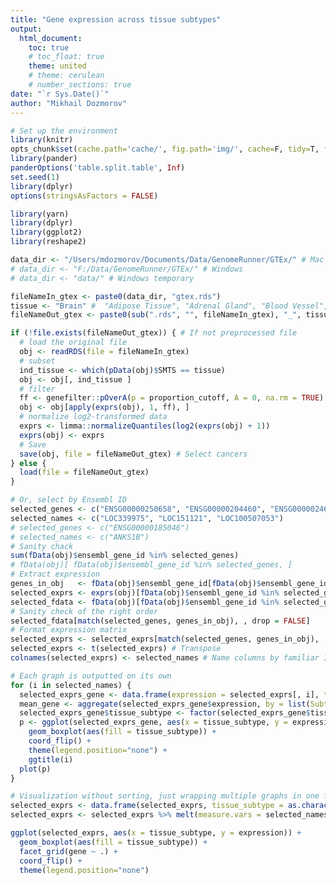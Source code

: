 ```yaml
---
title: "Gene expression across tissue subtypes"
output:
  html_document:
    toc: true
    # toc_float: true
    theme: united
    # theme: cerulean
    # number_sections: true
date: "`r Sys.Date()`"
author: "Mikhail Dozmorov"
---
```


```r
# Set up the environment
library(knitr)
opts_chunk$set(cache.path='cache/', fig.path='img/', cache=F, tidy=T, fig.keep='high', echo=F, dpi=100, warnings=F, message=F, comment=NA, warning=F, results='as.is', fig.width = 10, fig.height = 6) #out.width=700, 
library(pander)
panderOptions('table.split.table', Inf)
set.seed(1)
library(dplyr)
options(stringsAsFactors = FALSE)
```

```r
library(yarn)
library(dplyr)
library(ggplot2)
library(reshape2)
```

```r
data_dir <- "/Users/mdozmorov/Documents/Data/GenomeRunner/GTEx/" # Mac
# data_dir <- "F:/Data/GenomeRunner/GTEx/" # Windows
# data_dir <- "data/" # Windows temporary

fileNameIn_gtex <- paste0(data_dir, "gtex.rds")
tissue <- "Brain" #  "Adipose Tissue", "Adrenal Gland", "Blood Vessel", "Bladder", "Brain", "Breast", "Blood", "Skin", "Cervix Uteri", "Colon", "Esophagus", "Fallopian Tube", "Heart", "Kidney", "Liver", "Lung", "Salivary Gland", "Muscle", "Nerve", "Ovary", "Pancreas", "Pituitary", "Prostate", "Small Intestine", "Spleen", "Stomach", "Testis", "Thyroid", "Uterus", "Vagina"
fileNameOut_gtex <- paste0(sub(".rds", "", fileNameIn_gtex), "_", tissue, ".rda") # Where to save subsetted and normalized object
```

```r
if (!file.exists(fileNameOut_gtex)) { # If not preprocessed file
  # load the original file
  obj <- readRDS(file = fileNameIn_gtex)
  # subset
  ind_tissue <- which(pData(obj)$SMTS == tissue)
  obj <- obj[, ind_tissue ]
  # filter
  ff <- genefilter::pOverA(p = proportion_cutoff, A = 0, na.rm = TRUE) # Should be more than 90% of non-zero values
  obj <- obj[apply(exprs(obj), 1, ff), ] 
  # normalize log2-transformed data
  exprs <- limma::normalizeQuantiles(log2(exprs(obj) + 1))
  exprs(obj) <- exprs
  # Save
  save(obj, file = fileNameOut_gtex) # Select cancers
} else {
  load(file = fileNameOut_gtex)
}
```

```r
# Or, select by Ensembl ID
selected_genes <- c("ENSG00000250658", "ENSG00000204460", "ENSG00000246090")
selected_names <- c("LOC339975", "LOC151121", "LOC100507053")
# selected_genes <- c("ENSG00000185046")
# selected_names <- c("ANKS1B")
# Sanity chack
sum(fData(obj)$ensembl_gene_id %in% selected_genes)
# fData(obj)[ fData(obj)$ensembl_gene_id %in% selected_genes, ]
# Extract expression
genes_in_obj   <- fData(obj)$ensembl_gene_id[fData(obj)$ensembl_gene_id %in% selected_genes] # Order of genes in the object
selected_exprs <- exprs(obj)[fData(obj)$ensembl_gene_id %in% selected_genes, , drop = FALSE] # Expression, original order
selected_fdata <- fData(obj)[fData(obj)$ensembl_gene_id %in% selected_genes, , drop = FALSE] # fData, original order
# Sanity check of the right order
selected_fdata[match(selected_genes, genes_in_obj), , drop = FALSE] 
# Format expression matrix
selected_exprs <- selected_exprs[match(selected_genes, genes_in_obj), , drop = FALSE] # Reorder selected expression
selected_exprs <- t(selected_exprs) # Transpose
colnames(selected_exprs) <- selected_names # Name columns by familiar IDs
```


```r
# Each graph is outputted on its own
for (i in selected_names) {
  selected_exprs_gene <- data.frame(expression = selected_exprs[, i], tissue_subtype = as.character(pData(obj)$SMTSD))
  mean_gene <- aggregate(selected_exprs_gene$expression, by = list(Subtype = selected_exprs_gene$tissue_subtype), FUN = mean)
  selected_exprs_gene$tissue_subtype <- factor(selected_exprs_gene$tissue_subtype, levels = mean_gene$Subtype[ order(mean_gene$x, decreasing = FALSE)])
  p <- ggplot(selected_exprs_gene, aes(x = tissue_subtype, y = expression)) + 
    geom_boxplot(aes(fill = tissue_subtype)) +
    coord_flip() +
    theme(legend.position="none") +
    ggtitle(i)
  plot(p)
}
```


```r
# Visualization without sorting, just wrapping multiple graphs in one figure
selected_exprs <- data.frame(selected_exprs, tissue_subtype = as.character(pData(obj)$SMTSD)) # Append tissue subtypes
selected_exprs <- selected_exprs %>% melt(measure.vars = selected_names, variable.name = "gene", value.name = "expression") # Convert into long format

ggplot(selected_exprs, aes(x = tissue_subtype, y = expression)) + 
  geom_boxplot(aes(fill = tissue_subtype)) +
  facet_grid(gene ~ .) + 
  coord_flip() +
  theme(legend.position="none")
```

